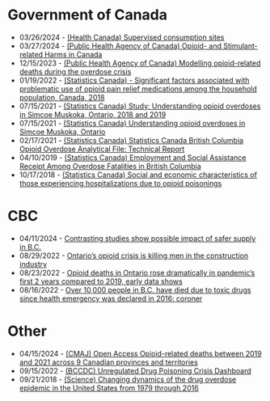 # Government of Canada
+ 03/26/2024 - [(Health Canada) Supervised consumption sites](https://health-infobase.canada.ca/supervised-consumption-sites/)
+ 03/27/2024 - [(Public Health Agency of Canada) Opioid- and Stimulant-related Harms in Canada](https://health-infobase.canada.ca/substance-related-harms/opioids-stimulants/)
+ 12/15/2023 - [(Public Health Agency of Canada) Modelling opioid-related deaths during the overdose crisis](https://www.canada.ca/en/health-canada/services/opioids/data-surveillance-research/modelling.html)
+ 01/19/2022 - [(Statistics Canada) - Significant factors associated with problematic use of opioid pain relief medications among the household population, Canada, 2018](https://www150.statcan.gc.ca/n1/pub/82-003-x/2021012/article/00002-eng.htm)
+ 07/15/2021 - [(Statistics Canada) Study: Understanding opioid overdoses in Simcoe Muskoka, Ontario, 2018 and 2019](https://www150.statcan.gc.ca/n1/daily-quotidien/210715/dq210715b-eng.htm)
+ 07/15/2021 - [(Statistics Canada) Understanding opioid overdoses in Simcoe Muskoka, Ontario](https://www150.statcan.gc.ca/n1/pub/11-627-m/11-627-m2021060-eng.htm)
+ 02/17/2021 - [(Statistics Canada) Statistics Canada British Columbia Opioid Overdose Analytical File: Technical Report](https://www150.statcan.gc.ca/n1/pub/11-633-x/11-633-x2021003-eng.htm)
+ 04/10/2019 - [(Statistics Canada) Employment and Social Assistance Receipt Among Overdose Fatalities in British Columbia ](https://www150.statcan.gc.ca/n1/pub/11-626-x/11-626-x2019004-eng.pdf)
+ 10/17/2018 - [(Statistics Canada) Social and economic characteristics of those experiencing hospitalizations due to opioid poisonings](https://www150.statcan.gc.ca/n1/pub/82-003-x/2018010/article/00002-eng.htm)

# CBC
+ 04/11/2024 - [Contrasting studies show possible impact of safer supply in B.C.](https://www.cbc.ca/news/canada/british-columbia/bc-safer-supply-opioid-studies-1.7170468)
+ 08/29/2022 - [Ontario's opioid crisis is killing men in the construction industry](https://www.cbc.ca/news/canada/thunder-bay/opioid-crisis-construction-industry-ontario-1.6563811)
+ 08/23/2022 - [Opioid deaths in Ontario rose dramatically in pandemic's first 2 years compared to 2019, early data shows](https://www.cbc.ca/news/canada/sudbury/opioid-crisis-ontario-pandemic-1.6559379)
+ 08/16/2022 - [Over 10,000 people in B.C. have died due to toxic drugs since health emergency was declared in 2016: coroner](https://www.cbc.ca/news/canada/british-columbia/bc-overdose-deaths-june-2022-fatalities-decreasing-coroner-says-1.6552558)

# Other
+ 04/15/2024 - [(CMAJ) Open Access Opioid-related deaths between 2019 and 2021 across 9 Canadian provinces and territories](https://www.cmaj.ca/content/196/14/E469)
+ 09/15/2022 - [(BCCDC) Unregulated Drug Poisoning Crisis Dashboard](https://public.tableau.com/app/profile/bccdc/viz/UnregulatedDrugPoisoningCrisisDashboard/Introduction)
+ 09/21/2018 - [(Science) Changing dynamics of the drug overdose epidemic in the United States from 1979 through 2016](https://www.science.org/doi/10.1126/science.aau1184)
